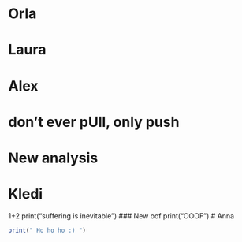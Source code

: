 # Orla

# 

# Laura

# 

# Alex
# don't ever pUll, only push
# New analysis
# Kledi
1+2
print("suffering is inevitable")
### New oof
print("OOOF")
# Anna

```r
print(" Ho ho ho :) ")
```

# 
